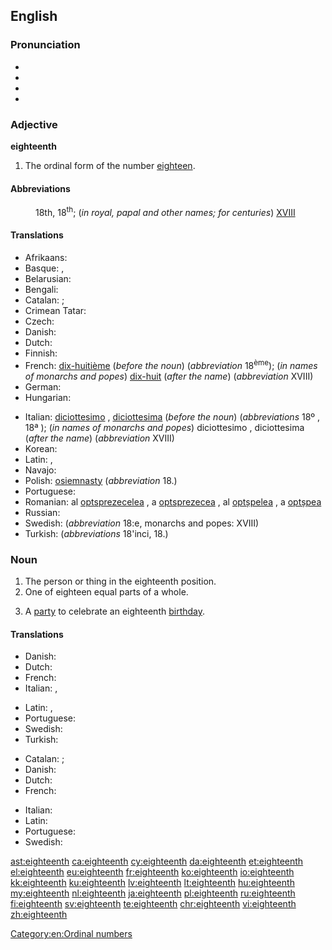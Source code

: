 ==English==
{{ordinalbox|en|17th|18th|19th|seventeenth|nineteenth|card=eighteen}}

===Pronunciation===
* {{IPA|/ˌeɪˈtiːnθ/}}
* {{audio|en-us-eighteenth.ogg|Audio (US)|lang=en}}
* {{rhymes|iːnθ}}
* {{hyphenation|eigh|teenth|lang=en}}

===Adjective===
'''eighteenth'''

# The ordinal form of the number [[eighteen]].

====Abbreviations====
: 18th, 18<sup>th</sup>; (''in royal, papal and other names; for centuries'') [[XVIII]]

====Translations====
{{trans-top|the ordinal form of the number eighteen}}
* Afrikaans: {{t|af|agtiende}}
* Basque: {{t|eu|hemezortzigarren}}, {{t|eu|hamazortzigarren}}
* Belarusian: {{t|be|васямна́ццаты |m|sc=Cyrl}}
* Bengali: {{t|bn|অষ্টাদশ}}
* Catalan: {{t+|ca|divuitè|m}};  {{t|ca|dihuitè|m}} {{qualifier|Valencian}}
* Crimean Tatar: {{t|crh|on sekizinci}}
* Czech: {{t|cs|osmnáctý}}
* Danish: {{t+|da|attende}}
* Dutch: {{t+|nl|achttiende}}
* Finnish: {{t|fi|kahdeksastoista}}
* French: [[dix-huitième]] (''before the noun'') (''abbreviation'' 18<sup>ème</sup>); (''in names of monarchs and popes'') [[dix-huit]] (''after the name'') (''abbreviation'' XVIII)
* German: {{t+|de|achtzehnte}}
* Hungarian: {{t+|hu|tizennyolcadik}}
{{trans-mid}}
* Italian: [[diciottesimo]] {{g|m}}, [[diciottesima]] {{g|f}} (''before the noun'') (''abbreviations'' 18º {{g|m}}, 18ª {{g|f}}); (''in names of monarchs and popes'') diciottesimo {{g|m}}, diciottesima {{g|f}} (''after the name'') (''abbreviation'' XVIII)
* Korean: {{t+|ko|열여덟째|tr=yeolyedeolbjjae|sc=Hang}}
* Latin: {{t|la|octavus decimus}}, {{t|la|duodevicesimus}}
* Navajo: {{t|nv|tseebíítsʼáadah góneʼ}}
* Polish: [[osiemnasty]] (''abbreviation'' 18.)
* Portuguese: {{t|pt|décimo oitavo}}
* Romanian: al [[optsprezecelea]] {{g|m}}, a [[optsprezecea]] {{g|f}}, al [[optșpelea]] {{qualifier|m, informal}}, a [[optșpea]] {{qualifier|f, informal}}
* Russian: {{t+|ru|восемнадцатый|m}}
* Swedish: {{t+|sv|artonde}} (''abbreviation'' 18:e, monarchs and popes: XVIII)
* Turkish: {{t|tr|on sekizinci}} (''abbreviations'' 18'inci, 18.)
{{trans-bottom}}

===Noun===
{{en-noun}}

# The person or thing in the eighteenth position.
# One of eighteen equal parts of a whole.
# {{context|informal|lang=en}} A [[party]] to celebrate an eighteenth [[birthday]].

====Translations====
{{trans-top|The person or thing in the eighteenth position}}
* Danish: {{t|da|attener|c}}
* Dutch: {{t+|nl|achttiende|m|f}}
* French: {{t+|fr|dix-huitième|m|f}}
* Italian: {{t+|it|diciottesimo|m}}, {{t+|it|diciottesima|f}}
{{trans-mid}}
* Latin: {{t|la|octavus decimus}}, {{t|la|octavus decimus}}
* Portuguese: {{t|pt|décimo oitavo|m}}
* Swedish: {{t+|sv|artonde}}
* Turkish: {{t|tr|on sekizinci}}
{{trans-bottom}}

{{trans-top|One of eighteen equal parts of a whole}}
* Catalan: {{t+|ca|divuitè|m}};  {{t|ca|dihuitè|m}} {{qualifier|Valencian}}
* Danish: {{t|da|attendedel|c}}
* Dutch: {{t+|nl|achttiende|n}}
* French: {{t+|fr|dix-huitième|m}}
{{trans-mid}}
* Italian: {{t+|it|diciottesimo|m}}
* Latin: {{t|la|octavum decimum|n}}
* Portuguese: {{t|pt|décimo oitavo|m}}
* Swedish: {{t+|sv|artondel}}
{{trans-bottom}}

[[Category:en:Ordinal numbers]]

[[ast:eighteenth]]
[[ca:eighteenth]]
[[cy:eighteenth]]
[[da:eighteenth]]
[[et:eighteenth]]
[[el:eighteenth]]
[[eu:eighteenth]]
[[fr:eighteenth]]
[[ko:eighteenth]]
[[io:eighteenth]]
[[kk:eighteenth]]
[[ku:eighteenth]]
[[lv:eighteenth]]
[[lt:eighteenth]]
[[hu:eighteenth]]
[[my:eighteenth]]
[[nl:eighteenth]]
[[ja:eighteenth]]
[[pl:eighteenth]]
[[ru:eighteenth]]
[[fi:eighteenth]]
[[sv:eighteenth]]
[[te:eighteenth]]
[[chr:eighteenth]]
[[vi:eighteenth]]
[[zh:eighteenth]]